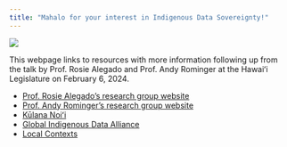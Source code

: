 ```yaml
---
title: "Mahalo for your interest in Indigenous Data Sovereignty!"
---
```


![](img/logo.png)

This webpage links to resources with more information following up from the talk by Prof. Rosie Alegado and Prof. Andy Rominger at the Hawaiʻi Legislature on February 6, 2024.

- [Prof. Rosie Alegado's research group website](https://www.c-maiki.org/)
- [Prof. Andy Rominger's research group website](https://www.ecoevomatics.org/)
- [Kūlana Noiʻi](https://seagrant.soest.hawaii.edu/kulana-noii/)
- [Global Indigenous Data Alliance](https://www.gida-global.org/)
- [Local Contexts](https://localcontexts.org/)


